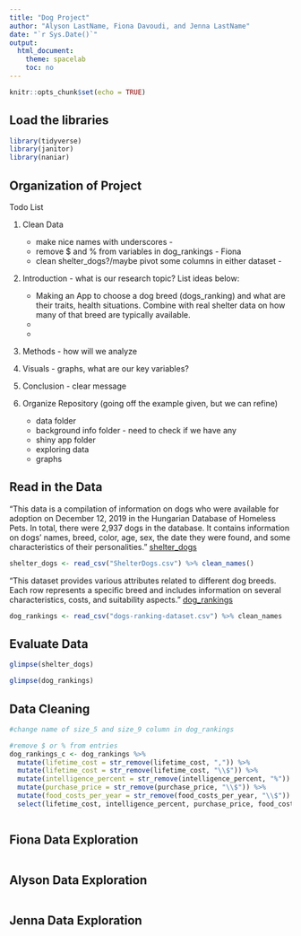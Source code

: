 ```yaml
---
title: "Dog Project"
author: "Alyson LastName, Fiona Davoudi, and Jenna LastName"
date: "`r Sys.Date()`"
output:
  html_document:
    theme: spacelab
    toc: no
---
```


```r
knitr::opts_chunk$set(echo = TRUE)
```

## Load the libraries 
```r
library(tidyverse)
library(janitor)
library(naniar)
``` 

## Organization of Project

Todo List

1. Clean Data
    - make nice names with underscores - 
    - remove $ and % from variables in dog_rankings - Fiona
    - clean shelter_dogs?/maybe pivot some columns in either dataset - 
    
2. Introduction - what is our research topic? List ideas below:
    - Making an App to choose a dog breed (dogs_ranking) and what are their traits, health situations. Combine with real shelter data on how many of that breed are typically available. 
    - 
    - 

3. Methods - how will we analyze

4. Visuals - graphs, what are our key variables?

5. Conclusion - clear message

6. Organize Repository (going off the example given, but we can refine)
    - data folder
    - background info folder - need to check if we have any
    - shiny app folder
    - exploring data
    - graphs


## Read in the Data

"This data is a compilation of information on dogs who were available for adoption on December 12, 2019 in the Hungarian Database of Homeless Pets. In total, there were 2,937 dogs in the database. It contains information on dogs' names, breed, color, age, sex, the date they were found, and some characteristics of their personalities."
[shelter_dogs](https://www.kaggle.com/datasets/jmolitoris/adoptable-dogs)
```r
shelter_dogs <- read_csv("ShelterDogs.csv") %>% clean_names()
```

"This dataset provides various attributes related to different dog breeds. Each row represents a specific breed and includes information on several characteristics, costs, and suitability aspects."
[dog_rankings](https://www.kaggle.com/datasets/jainaru/dog-breeds-ranking-best-to-worst)
```r
dog_rankings <- read_csv("dogs-ranking-dataset.csv") %>% clean_names
```

## Evaluate Data

```r
glimpse(shelter_dogs)
```

```r
glimpse(dog_rankings)
```

## Data Cleaning
```r
#change name of size_5 and size_9 column in dog_rankings
```

```r
#remove $ or % from entries
dog_rankings_c <- dog_rankings %>% 
  mutate(lifetime_cost = str_remove(lifetime_cost, ",")) %>% 
  mutate(lifetime_cost = str_remove(lifetime_cost, "\\$")) %>% 
  mutate(intelligence_percent = str_remove(intelligence_percent, "%")) %>% 
  mutate(purchase_price = str_remove(purchase_price, "\\$")) %>% 
  mutate(food_costs_per_year = str_remove(food_costs_per_year, "\\$")) %>% 
  select(lifetime_cost, intelligence_percent, purchase_price, food_costs_per_year)
```

```r

```

## Fiona Data Exploration
```r

```

## Alyson Data Exploration
```r

```

## Jenna Data Exploration
```r

```

